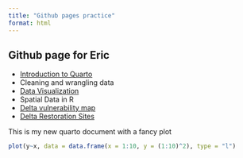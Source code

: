 ```yaml
---
title: "Github pages practice"
format: html
---
```


## Github page for Eric

- [Introduction to Quarto](Intro_quarto.html)
- Cleaning and wrangling data
- [Data Visualization](Data_visualization.html)
- Spatial Data in R
- [Delta vulnerability map](Delta_flexshiny_CDC_SVI.html)
- [Delta Restoration Sites](Delta_flexshiny_All_rest_sites.html)

This is my new quarto document with a fancy plot

```r

plot(y~x, data = data.frame(x = 1:10, y = (1:10)^2), type = "l")

```
